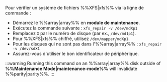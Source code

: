 Pour vérifier un système de fichiers %%XFS|xfs%% via la ligne de commande :

- Démarrez le %%array|array%% en **module de maintenance**.
- Exécutez la commande suivante : `xfs_repair -v /dev/mdXp1`
- Remplacez `X` par le numéro de disque (par ex., `/dev/md1p1`).
- Pour %%XFS|xfs%% chiffré, utilisez `/dev/mapper/mdXp1`.
- Pour les disques qui ne sont pas dans l'%%array|array%% : `xfs_repair -v /dev/sdX1`
- Assurez-vous d'utiliser le bon identificateur de périphérique.

:::warning
Running this command on an %%array|array%% disk outside of **%%Maintenance Mode|maintenance-mode%%** will invalidate %%parity|parity%%.
:::

